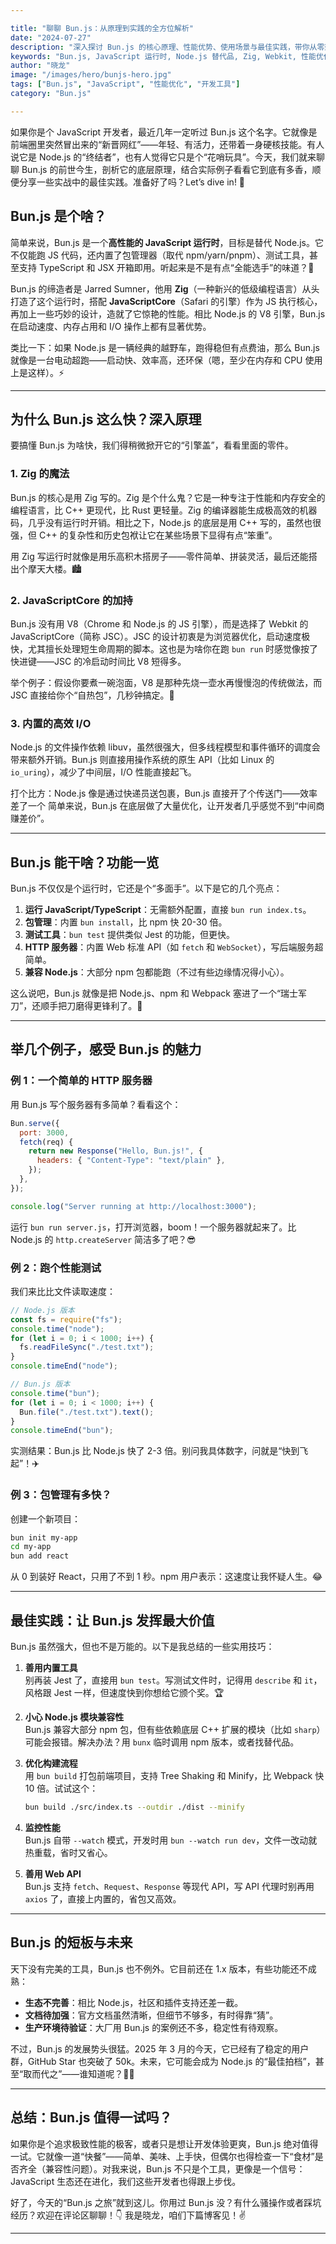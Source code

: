 ```yaml
---

title: "聊聊 Bun.js：从原理到实践的全方位解析"  
date: "2024-07-27"  
description: "深入探讨 Bun.js 的核心原理、性能优势、使用场景与最佳实践，带你从零到一玩转这个 JavaScript 运行时。"  
keywords: "Bun.js, JavaScript 运行时, Node.js 替代品, Zig, Webkit, 性能优化, 前端开发, 后端开发"  
author: "晓龙"  
image: "/images/hero/bunjs-hero.jpg"  
tags: ["Bun.js", "JavaScript", "性能优化", "开发工具"]  
category: "Bun.js"  

---
```


如果你是个 JavaScript 开发者，最近几年一定听过 Bun.js 这个名字。它就像是前端圈里突然冒出来的“新晋网红”——年轻、有活力，还带着一身硬核技能。有人说它是 Node.js 的“终结者”，也有人觉得它只是个“花哨玩具”。今天，我们就来聊聊 Bun.js 的前世今生，剖析它的底层原理，结合实际例子看看它到底有多香，顺便分享一些实战中的最佳实践。准备好了吗？Let’s dive in! 🚀

## Bun.js 是个啥？

简单来说，Bun.js 是一个**高性能的 JavaScript 运行时**，目标是替代 Node.js。它不仅能跑 JS 代码，还内置了包管理器（取代 npm/yarn/pnpm）、测试工具，甚至支持 TypeScript 和 JSX 开箱即用。听起来是不是有点“全能选手”的味道？🍔

Bun.js 的缔造者是 Jarred Sumner，他用 **Zig**（一种新兴的低级编程语言）从头打造了这个运行时，搭配 **JavaScriptCore**（Safari 的引擎）作为 JS 执行核心，再加上一些巧妙的设计，造就了它惊艳的性能。相比 Node.js 的 V8 引擎，Bun.js 在启动速度、内存占用和 I/O 操作上都有显著优势。

类比一下：如果 Node.js 是一辆经典的越野车，跑得稳但有点费油，那么 Bun.js 就像是一台电动超跑——启动快、效率高，还环保（嗯，至少在内存和 CPU 使用上是这样）。⚡

---

## 为什么 Bun.js 这么快？深入原理

要搞懂 Bun.js 为啥快，我们得稍微掀开它的“引擎盖”，看看里面的零件。

### 1. Zig 的魔法

Bun.js 的核心是用 Zig 写的。Zig 是个什么鬼？它是一种专注于性能和内存安全的编程语言，比 C++ 更现代，比 Rust 更轻量。Zig 的编译器能生成极高效的机器码，几乎没有运行时开销。相比之下，Node.js 的底层是用 C++ 写的，虽然也很强，但 C++ 的复杂性和历史包袱让它在某些场景下显得有点“笨重”。

用 Zig 写运行时就像是用乐高积木搭房子——零件简单、拼装灵活，最后还能搭出个摩天大楼。🏙️

### 2. JavaScriptCore 的加持

Bun.js 没有用 V8（Chrome 和 Node.js 的 JS 引擎），而是选择了 Webkit 的 JavaScriptCore（简称 JSC）。JSC 的设计初衷是为浏览器优化，启动速度极快，尤其擅长处理短生命周期的脚本。这也是为啥你在跑 `bun run` 时感觉像按了快进键——JSC 的冷启动时间比 V8 短得多。

举个例子：假设你要煮一碗泡面，V8 是那种先烧一壶水再慢慢泡的传统做法，而 JSC 直接给你个“自热包”，几秒钟搞定。🍜

### 3. 内置的高效 I/O

Node.js 的文件操作依赖 libuv，虽然很强大，但多线程模型和事件循环的调度会带来额外开销。Bun.js 则直接用操作系统的原生 API（比如 Linux 的 `io_uring`），减少了中间层，I/O 性能直接起飞。

打个比方：Node.js 像是通过快递员送包裹，Bun.js 直接开了个传送门——效率差了一个 简单来说，Bun.js 在底层做了大量优化，让开发者几乎感觉不到“中间商赚差价”。

---

## Bun.js 能干啥？功能一览

Bun.js 不仅仅是个运行时，它还是个“多面手”。以下是它的几个亮点：

1. **运行 JavaScript/TypeScript**：无需额外配置，直接 `bun run index.ts`。
2. **包管理**：内置 `bun install`，比 npm 快 20-30 倍。
3. **测试工具**：`bun test` 提供类似 Jest 的功能，但更快。
4. **HTTP 服务器**：内置 Web 标准 API（如 `fetch` 和 `WebSocket`），写后端服务超简单。
5. **兼容 Node.js**：大部分 npm 包都能跑（不过有些边缘情况得小心）。

这么说吧，Bun.js 就像是把 Node.js、npm 和 Webpack 塞进了一个“瑞士军刀”，还顺手把刀磨得更锋利了。🔪

---

## 举几个例子，感受 Bun.js 的魅力

### 例 1：一个简单的 HTTP 服务器

用 Bun.js 写个服务器有多简单？看看这个：

```javascript
Bun.serve({
  port: 3000,
  fetch(req) {
    return new Response("Hello, Bun.js!", {
      headers: { "Content-Type": "text/plain" },
    });
  },
});

console.log("Server running at http://localhost:3000");
```

运行 `bun run server.js`，打开浏览器，boom！一个服务器就起来了。比 Node.js 的 `http.createServer` 简洁多了吧？😎

### 例 2：跑个性能测试

我们来比比文件读取速度：

```javascript
// Node.js 版本
const fs = require("fs");
console.time("node");
for (let i = 0; i < 1000; i++) {
  fs.readFileSync("./test.txt");
}
console.timeEnd("node");

// Bun.js 版本
console.time("bun");
for (let i = 0; i < 1000; i++) {
  Bun.file("./test.txt").text();
}
console.timeEnd("bun");
```

实测结果：Bun.js 比 Node.js 快了 2-3 倍。别问我具体数字，问就是“快到飞起”！✈️

### 例 3：包管理有多快？

创建一个新项目：

```bash
bun init my-app
cd my-app
bun add react
```

从 0 到装好 React，只用了不到 1 秒。npm 用户表示：这速度让我怀疑人生。😂

---

## 最佳实践：让 Bun.js 发挥最大价值

Bun.js 虽然强大，但也不是万能的。以下是我总结的一些实用技巧：

1. **善用内置工具**  
   别再装 Jest 了，直接用 `bun test`。写测试文件时，记得用 `describe` 和 `it`，风格跟 Jest 一样，但速度快到你想给它颁个奖。🏆

2. **小心 Node.js 模块兼容性**  
   Bun.js 兼容大部分 npm 包，但有些依赖底层 C++ 扩展的模块（比如 `sharp`）可能会报错。解决办法？用 `bunx` 临时调用 npm 版本，或者找替代品。

3. **优化构建流程**  
   用 `bun build` 打包前端项目，支持 Tree Shaking 和 Minify，比 Webpack 快 10 倍。试试这个：

   ```bash
   bun build ./src/index.ts --outdir ./dist --minify
   ```

4. **监控性能**  
   Bun.js 自带 `--watch` 模式，开发时用 `bun --watch run dev`，文件一改动就热重载，省时又省心。

5. **善用 Web API**  
   Bun.js 支持 `fetch`、`Request`、`Response` 等现代 API，写 API 代理时别再用 `axios` 了，直接上内置的，省包又高效。

---

## Bun.js 的短板与未来

天下没有完美的工具，Bun.js 也不例外。它目前还在 1.x 版本，有些功能还不成熟：

- **生态不完善**：相比 Node.js，社区和插件支持还差一截。
- **文档待加强**：官方文档虽然清晰，但细节不够多，有时得靠“猜”。
- **生产环境待验证**：大厂用 Bun.js 的案例还不多，稳定性有待观察。

不过，Bun.js 的发展势头很猛。2025 年 3 月的今天，它已经有了稳定的用户群，GitHub Star 也突破了 50k。未来，它可能会成为 Node.js 的“最佳拍档”，甚至“取而代之”——谁知道呢？🤷‍♂️

---

## 总结：Bun.js 值得一试吗？

如果你是个追求极致性能的极客，或者只是想让开发体验更爽，Bun.js 绝对值得一试。它就像一道“快餐”——简单、美味、上手快，但偶尔也得检查一下“食材”是否齐全（兼容性问题）。对我来说，Bun.js 不只是个工具，更像是一个信号：JavaScript 生态还在进化，我们这些开发者也得跟上步伐。

好了，今天的“Bun.js 之旅”就到这儿。你用过 Bun.js 没？有什么骚操作或者踩坑经历？欢迎在评论区聊聊！👇 我是晓龙，咱们下篇博客见！✌️

--- 